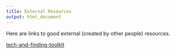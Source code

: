 ```yaml
---
title: External Resources
output: html_document
---
```


Here are links to good external (created by other people) resources. 

[tech-and-finding-toolkit](https://github.com/KatherineMichel/tech-and-funding-toolkit#finance-extra)
